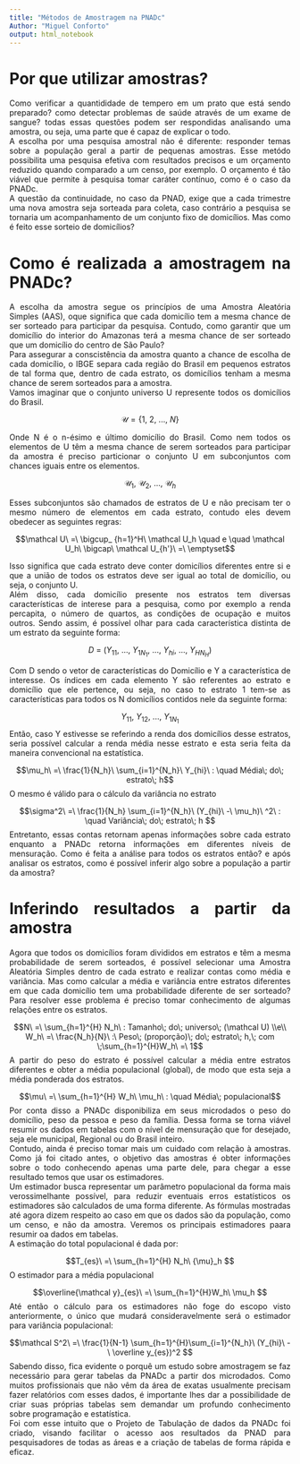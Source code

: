 ```yaml
---
title: "Métodos de Amostragem na PNADc"
Author: "Miguel Conforto"
output: html_notebook
---
```

# Por que utilizar amostras?
<div style="text-align: justify">
  Como verificar a quantididade de tempero em um prato que está sendo preparado? como detectar problemas de saúde através de um exame de sangue? todas essas questões podem ser respondidas analisando uma amostra, ou seja, uma parte que é capaz de explicar o todo.
<br/>   A escolha por uma pesquisa amostral não é diferente: responder temas sobre a população geral a partir de pequenas amostras. Esse metódo possibilita uma pesquisa efetiva com resultados precisos e um orçamento reduzido quando comparado a um censo, por exemplo. O orçamento é tão viável que permite à pesquisa tomar caráter contínuo, como é o caso da PNADc.
<br/>   A questão da continuidade, no caso da PNAD, exige que a cada trimestre uma nova amostra seja sorteada para coleta, caso contrário a pesquisa se tornaria um acompanhamento de um conjunto fixo de domicílios. Mas como é feito esse sorteio de domicílios?


# Como é realizada a amostragem na PNADc?

<div style="text-align: justify">
  A escolha da amostra segue os princípios de uma Amostra Aleatória Simples (AAS), oque significa que cada domicílio tem a mesma chance de ser sorteado para participar da pesquisa. Contudo, como garantir que um domicílio do interior do Amazonas terá a mesma chance de ser sorteado que um domicílio do centro de São Paulo?
<br/>   Para assegurar a conscistência da amostra quanto a chance de escolha de cada domicílio, o IBGE separa cada região do Brasil em pequenos estratos de tal forma que, dentro de cada estrato, os domicílios tenham a mesma chance de serem sorteados para a amostra.
<br/>   Vamos imaginar que o conjunto universo U represente todos os domicílios do Brasil.

$$\mathcal{U}= \left\{1,\ 2,\ ...,\ N\right\}$$

  Onde N é o n-ésimo e último domicílio do Brasil. Como nem todos os elementos de U têm a mesma chance de serem sorteados para participar da amostra é preciso particionar o conjunto U em subconjuntos com chances iguais entre os elementos.


$$\mathcal U_1,\ \mathcal U_2,\ ...,\ \mathcal U_h$$

  Esses subconjuntos são chamados de estratos de U e não precisam ter o mesmo número de elementos em cada estrato, contudo eles devem obedecer as seguintes regras:


$$\mathcal U\ =\ \bigcup_ {h=1}^H\ \mathcal U_h \quad e \quad \mathcal U_h\ \bigcap\ \mathcal U_{h'}\ =\  \emptyset$$

  Isso significa que cada estrato deve conter domicílios diferentes entre si e que a união de todos os estratos deve ser igual ao total de domicílio, ou seja, o conjunto U.
<br/>  Além disso, cada domicílio presente nos estratos tem diversas características de interese para a pesquisa, como por exemplo a renda percapita, o número de quartos, as condições de ocupação e muitos outros. Sendo assim, é possível olhar para cada característica distinta de um estrato da seguinte forma:


$$D\ =\ (Y_{11},\ ...,\ Y_{1N_1},\ ...,\ Y_{hi},\ ...,\ Y_{HN_H})$$


  Com D sendo o vetor de características do Domicílio e Y a característica de interesse. Os índices em cada elemento Y são referentes ao estrato e domicílio que ele pertence, ou seja, no caso to estrato 1 tem-se as características para todos os N  domicílios contidos nele da seguinte forma:
  
$$Y_{11},\ Y_{12},\ ...,\ Y_{1N_1} $$
  Então, caso Y estivesse se referindo a renda dos domicílios desse estratos, seria possível calcular a renda média nesse estrato e esta seria feita da maneira convencional na estatística.
  
$$\mu_h\ =\ \frac{1}{N_h}\ \sum_{i=1}^{N_h}\ Y_{hi}\ : \quad Média\; do\; estrato\; h$$
  O mesmo é válido para o cálculo da variância no estrato
  
$$\sigma^2\ =\ \frac{1}{N_h} \sum_{i=1}^{N_h}\ (Y_{hi}\ -\ \mu_h)\ ^2\ : \quad Variância\; do\; estrato\; h $$
 Entretanto, essas contas retornam apenas informações sobre cada estrato enquanto a PNADc retorna informações em diferentes níveis de mensuração. Como é feita a análise para todos os estratos então? e após analisar os estratos, como é possível inferir algo sobre a população a partir da amostra?
  
# Inferindo resultados a partir da amostra

<div style="text-align: justify">
  Agora que todos os domicílios foram divididos em estratos e têm a mesma probabilidade de serem sorteados, é possível selecionar uma Amostra Aleatória Simples dentro de cada estrato e realizar contas como média e variância. Mas como calcular a média e variância entre estratos diferentes em que cada domicílio tem uma probabilidade diferente de ser sorteado? Para resolver esse problema é preciso tomar conhecimento de algumas relações entre os estratos.

$$N\ =\ \sum_{h=1}^{H} N_h\ : Tamanho\; do\; universo\; (\mathcal U) \\e\\ W_h\ =\ \frac{N_h}{N}\ :\ Peso\; (proporção)\; do\; estrato\; h,\; com \;\sum_{h=1}^{H}W_h\ =\ 1$$
  A partir do peso do estrato é possível calcular a média entre estratos diferentes e obter a média populacional (global), de modo que esta seja a média ponderada dos estratos.
  
$$\mu\ =\ \sum_{h=1}^{H} W_h\ \mu_h\ : \quad Média\; populacional$$
  Por conta disso a PNADc disponibiliza em seus microdados o peso do domicílio, peso da pessoa e peso da família. Dessa forma se torna viável resumir os dados em tabelas com o nível de mensuração que for desejado, seja ele municipal, Regional ou do Brasil inteiro.
<br/>  Contudo, ainda é preciso tomar mais um cuidado com relação à amostras. Como já foi citado antes, o objetivo das amostras é obter informações sobre o todo conhecendo apenas uma parte dele, para chegar a esse resultado temos que usar os estimadores.
<br/>  Um estimador busca representar um parâmetro populacional da forma mais verossimelhante possível, para reduzir eventuais erros estatísticos os estimadores são calculados de uma forma diferente. As fórmulas mostradas até agora dizem respeito ao caso em que os dados são da população, como um censo, e não da amostra. Veremos os principais estimadores paara resumir oa dados em tabelas.
<br/>  A estimação do total populacional é dada por:
  
$$T_{es}\ =\ \sum_{h=1}^{H} N_h\ {\mu}_h $$
  O estimador para a média populacional

$$\overline{\mathcal y}_{es}\ =\ \sum_{h=1}^{H}W_h\ \mu_h $$
  Até então o cálculo para os estimadores não foge do escopo visto anteriormente, o único que mudará consideravelmente será o estimador para variância populacional:

$$\mathcal S^2\ =\ \frac{1}{N-1} \sum_{h=1}^{H}\sum_{i=1}^{N_h}\ (Y_{hi}\ -\ \overline y_{es})^2 $$
  Sabendo disso, fica evidente o porquê um estudo sobre amostragem se faz necessário para gerar tabelas da PNADc a partir dos microdados. Como muitos profissionais que não vêm da área de exatas usualmente precisam fazer relatórios com esses dados, é importante lhes dar a possibilidade de criar suas próprias tabelas sem demandar um profundo conhecimento sobre programação e estatística.
<br/>  Foi com esse intuito que o Projeto de Tabulação de dados da PNADc foi criado, visando facilitar o acesso aos resultados da PNAD para pesquisadores de todas as áreas e a criação de tabelas de forma rápida e eficaz.